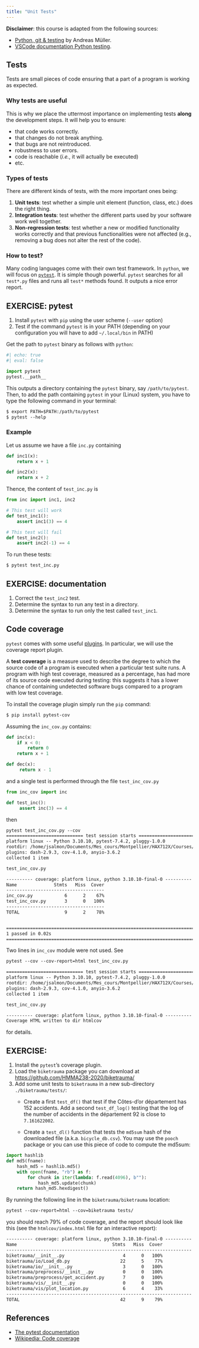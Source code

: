 ```yaml
---
title: "Unit Tests"
---
```


**Disclaimer**: this course is adapted from the following sources:

- [Python, git & testing](https://amueller.github.io/COMS4995-s19/slides/aml-02-python-git-testing/#45) by Andreas Müller.
- [VSCode documentation Python testing](https://code.visualstudio.com/docs/python/testing).

## Tests

Tests are small pieces of code ensuring that a part of a program is working as expected.

### Why tests are useful

This is why we place the uttermost importance on implementing tests **along** the development steps.
It will help you to ensure:

- that code works correctly.
- that changes do not break anything.
- that bugs are not reintroduced.
- robustness to user errors.
- code is reachable (*i.e.*, it will actually be executed)
- etc.

### Types of tests

There are different kinds of tests, with the more important ones being:

1. **Unit tests**: test whether a simple unit element (function, class, etc.) does the right thing.
2. **Integration tests**: test whether the different parts used by your software work well together.
3. **Non-regression tests**: test whether a new or modified functionality works correctly and that previous functionalities were not affected (e.g., removing a bug does not alter the rest of the code).

### How to test?

Many coding languages come with their own test framework.
In `python`, we will focus on [`pytest`](http://doc.pytest.org).
It is simple though powerful.
`pytest` searches for all `test*.py` files and runs all `test*` methods found.
It outputs a nice error report.

::: {.callout-important appearance='default' icon="false"}
## EXERCISE: pytest

1. Install `pytest` with `pip` using the user scheme (`--user` option)
2. Test if the command `pytest` is in your PATH (depending on your configuration you will have to add `~/.local/bin` in PATH)

:::

Get the path to `pytest` binary as follows with `python`:
```python
#| echo: true
#| eval: false

import pytest
pytest.__path__
```
This outputs a directory containing the `pytest` binary, say `/path/to/pytest`.
Then, to add the path containing `pytest` in your (Linux) system, you have to type  the following command in your terminal:

```default
$ export PATH=$PATH:/path/to/pytest
$ pytest --help
```

### Example

Let us assume we have a file `inc.py` containing

```python
def inc1(x):
    return x + 1

def inc2(x):
    return x + 2
```

Thence, the content of `test_inc.py` is

```python
from inc import inc1, inc2

# This test will work
def test_inc1():
    assert inc1(3) == 4

# This test will fail
def test_inc2():
    assert inc2(-1) == 4
```

To run these tests:

```default
$ pytest test_inc.py
```

::: {.callout-important appearance='default' icon="false"}
## EXERCISE: documentation


1. Correct the `test_inc2` test.
2. Determine the syntax to run any test in a directory.
3. Determine the syntax to run only the test called `test_inc1`.
:::

## Code coverage

`pytest` comes with some useful [plugins](https://docs.pytest.org/en/latest/plugins.html). In particular, we will use the coverage report plugin.

A **test coverage** is a measure used to describe the degree to which the source code of a program is executed when a particular test suite runs.
A program with high test coverage, measured as a percentage, has had more of its source code executed during testing: this suggests it has a lower chance of containing undetected software bugs compared to a program with low test coverage.

To install the coverage plugin simply run the `pip` command:

```default
$ pip install pytest-cov
```

Assuming the `inc_cov.py` contains:

```python
def inc(x):
    if x < 0:
        return 0
    return x + 1

def dec(x):
     return x - 1
```

and a single test is performed through the file `test_inc_cov.py`

```python
from inc_cov import inc

def test_inc():
     assert inc(3) == 4
```

then

```default
pytest test_inc_cov.py --cov
============================= test session starts =============================
platform linux -- Python 3.10.10, pytest-7.4.2, pluggy-1.0.0
rootdir: /home/jsalmon/Documents/Mes_cours/Montpellier/HAX712X/Courses/Test
plugins: dash-2.9.3, cov-4.1.0, anyio-3.6.2
collected 1 item

test_inc_cov.py                                                          [100%]

---------- coverage: platform linux, python 3.10.10-final-0 ----------
Name              Stmts   Miss  Cover
-------------------------------------
inc_cov.py            6      2    67%
test_inc_cov.py       3      0   100%
-------------------------------------
TOTAL                 9      2    78%


===============================================================================
1 passed in 0.02s
===============================================================================
```

Two lines in `inc_cov` module were not used. See

```default
pytest --cov --cov-report=html test_inc_cov.py

============================= test session starts =============================
platform linux -- Python 3.10.10, pytest-7.4.2, pluggy-1.0.0
rootdir: /home/jsalmon/Documents/Mes_cours/Montpellier/HAX712X/Courses/Test
plugins: dash-2.9.3, cov-4.1.0, anyio-3.6.2
collected 1 item

test_inc_cov.py                                                          [100%]

---------- coverage: platform linux, python 3.10.10-final-0 ----------
Coverage HTML written to dir htmlcov

```
for details.




::: {.callout-important appearance='default' icon="false"}
## EXERCISE:

1. Install the `pytest`'s coverage plugin.
2. Load the `biketrauma` package you can download at <https://github.com/HMMA238-2020/biketrauma/>
3. Add some unit tests to `biketrauma` in a new sub-directory `./biketrauma/tests/`:
    - Create a first `test_df()` that test if the Côtes-d'or département has 152 accidents. Add a second `test_df_log()` testing that the log of the number of accidents in the département 92 is close to `7.161622002`.

    - Create a `test_dl()` function that tests the `md5sum` hash of the downloaded file (a.k.a. `bicycle_db.csv`). You may use the `pooch` package or you can use this piece of code to compute the md5sum:
:::

```python
import hashlib
def md5(fname):
    hash_md5 = hashlib.md5()
    with open(fname, "rb") as f:
        for chunk in iter(lambda: f.read(4096), b""):
            hash_md5.update(chunk)
    return hash_md5.hexdigest()
```
By running the following line in the `biketrauma/biketrauma` location:
```default
pytest --cov-report=html --cov=biketrauma tests/
```
you should reach 79% of code coverage, and the report should look like this (see the `htmlcov/index.html` file for an interactive report):

```default
---------- coverage: platform linux, python 3.10.10-final-0 ----------
Name                                    Stmts   Miss  Cover
----------------------------------------------------------------------
biketrauma/__init__.py                      4      0   100%
biketrauma/io/Load_db.py                   22      5    77%
biketrauma/io/__init__.py                   3      0   100%
biketrauma/preprocess/__init__.py           0      0   100%
biketrauma/preprocess/get_accident.py       7      0   100%
biketrauma/vis/__init__.py                  0      0   100%
biketrauma/vis/plot_location.py             6      4    33%
----------------------------------------------------------------------
TOTAL                                      42      9    79%

```

## References

- [The pytest documentation](https://pytest-cov.readthedocs.io/en/latest/)
- [Wikipedia: Code coverage](https://en.wikipedia.org/wiki/Code_coverage)
